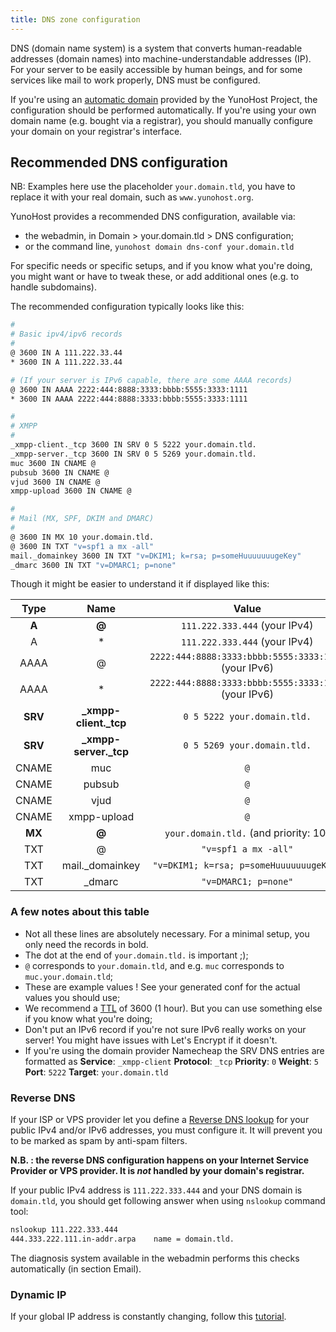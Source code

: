 ```yaml
---
title: DNS zone configuration
---
```


DNS (domain name system) is a system that converts human-readable addresses
(domain names) into machine-understandable addresses (IP). For your server to be
easily accessible by human beings, and for some services like mail to work
properly, DNS must be configured.

If you're using an [automatic domain](/dns_nohost_me) provided by the YunoHost Project, the configuration should be
performed automatically. If you're using your own domain name (e.g. bought via
a registrar), you should manually configure your domain on your registrar's
interface.

## Recommended DNS configuration

NB: Examples here use the placeholder `your.domain.tld`, you have to replace it with your real domain, such as `www.yunohost.org`.

YunoHost provides a recommended DNS configuration, available via:

- the webadmin, in Domain > your.domain.tld > DNS configuration;
- or the command line, `yunohost domain dns-conf your.domain.tld`

For specific needs or specific setups, and if you know what you're doing, you
might want or have to tweak these, or add additional ones (e.g. to handle
subdomains).

The recommended configuration typically looks like this:

```bash
#
# Basic ipv4/ipv6 records
#
@ 3600 IN A 111.222.33.44
* 3600 IN A 111.222.33.44

# (If your server is IPv6 capable, there are some AAAA records)
@ 3600 IN AAAA 2222:444:8888:3333:bbbb:5555:3333:1111
* 3600 IN AAAA 2222:444:8888:3333:bbbb:5555:3333:1111

#
# XMPP
#
_xmpp-client._tcp 3600 IN SRV 0 5 5222 your.domain.tld.
_xmpp-server._tcp 3600 IN SRV 0 5 5269 your.domain.tld.
muc 3600 IN CNAME @
pubsub 3600 IN CNAME @
vjud 3600 IN CNAME @
xmpp-upload 3600 IN CNAME @

#
# Mail (MX, SPF, DKIM and DMARC)
#
@ 3600 IN MX 10 your.domain.tld.
@ 3600 IN TXT "v=spf1 a mx -all"
mail._domainkey 3600 IN TXT "v=DKIM1; k=rsa; p=someHuuuuuuugeKey"
_dmarc 3600 IN TXT "v=DMARC1; p=none"
```

Though it might be easier to understand it if displayed like this:

| Type    | Name                   | Value                                                 |
| :-----: | :--------------------: | :--------------------------------------------------:  |
|  **A**  |   **@**                |  `111.222.333.444` (your IPv4)                        |
|    A    |   *                    |  `111.222.333.444` (your IPv4)                        |
|  AAAA   |   @                    |  `2222:444:8888:3333:bbbb:5555:3333:1111` (your IPv6) |
|  AAAA   |   *                    |  `2222:444:8888:3333:bbbb:5555:3333:1111` (your IPv6) |
| **SRV** | **_xmpp-client._tcp**  |  `0 5 5222 your.domain.tld.`                          |
| **SRV** | **_xmpp-server._tcp**  |  `0 5 5269 your.domain.tld.`                          |
|  CNAME  |   muc                  |  `@`                                                  |
|  CNAME  |   pubsub               |  `@`                                                  |
|  CNAME  |   vjud                 |  `@`                                                  |
|  CNAME  |   xmpp-upload          |  `@`                                                  |
| **MX**  | **@**                  |  `your.domain.tld.`     (and priority: 10)            |
|   TXT   |   @                    |  `"v=spf1 a mx -all"`               |
|   TXT   |  mail._domainkey       |  `"v=DKIM1; k=rsa; p=someHuuuuuuugeKey"`              |
|   TXT   |  _dmarc                |  `"v=DMARC1; p=none"`                                 |

### A few notes about this table

- Not all these lines are absolutely necessary. For a minimal setup, you only need the records in bold.
- The dot at the end of `your.domain.tld.` is important ;);
- `@` corresponds to `your.domain.tld`, and e.g. `muc` corresponds to `muc.your.domain.tld`;
- These are example values ! See your generated conf for the actual values you should use;
- We recommend a [TTL](https://en.wikipedia.org/wiki/Time_to_live#DNS_records) of 3600 (1 hour). But you can use something else if you know what you're doing;
- Don't put an IPv6 record if you're not sure IPv6 really works on your server! You might have issues with Let's Encrypt if it doesn't.
- If you're using the domain provider Namecheap the SRV DNS entries are formatted as **Service**: `_xmpp-client` **Protocol**: `_tcp` **Priority**: `0` **Weight**: `5` **Port**: `5222` **Target**: `your.domain.tld`

### Reverse DNS

If your ISP or VPS provider let you define a [Reverse DNS
lookup](https://en.wikipedia.org/wiki/Reverse_DNS_lookup) for your public IPv4
and/or IPv6 addresses, you must configure it. It will prevent you to be marked as
spam by anti-spam filters.

**N.B. : the reverse DNS configuration happens on your Internet Service Provider or VPS provider. It is *not* handled by your domain's registrar.**

If your public IPv4 address is `111.222.333.444` and your DNS
domain is `domain.tld`, you should get following answer when using `nslookup`
command tool:

```bash
nslookup 111.222.333.444
444.333.222.111.in-addr.arpa    name = domain.tld.
```

The diagnosis system available in the webadmin performs this checks automatically (in section Email).

### Dynamic IP

If your global IP address is constantly changing, follow this [tutorial](/dns_dynamicip).

